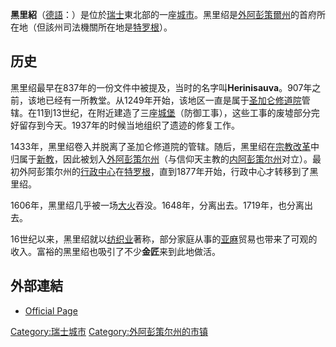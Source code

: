 {{Infobox Settlement
| name = 黑里紹
| image_skyline = Herisau.jpg
| imagesize = 225px
| image_caption = 
| image_flag = 
| image_shield = 
| pushpin_map = 
| pushpin_label_position = 
| subdivision_type = 国家
| subdivision_name = {{SWI}}
| subdivision_type1 = [[州|州]]
| subdivision_name1 = [[外阿彭策爾州|外阿彭策爾州]]
| subdivision_type2 = 
| subdivision_name2 =  
| elevation_m = 
| elevation_ft = 
| area_total_km2 = 25.17
| population_as_of = 2004年1月
| population_total = 18507
| population_density_km2 = auto
| timezone = 
| utc_offset = 
| timezone_DST = 
| utc_offset_DST = 
| latd = 
| latm = 
| lats =
| latNS = 
| longd = 
| longm = 
| longs =
| longEW = 
| postal_code_type = 邮政编码
| postal_code = 9100
| website = http://www.herisau.ch/
}}

'''黑里紹'''（[[德語|德語]]：'''{{lang|de|Herisau}}'''）是位於[[瑞士|瑞士]]東北部的一座[[城市|城市]]。黑里绍是[[外阿彭策爾州|外阿彭策爾州]]的首府所在地（但該州司法機關所在地是[[特羅根_(瑞士)|特罗根]]）。

== 历史 ==

黑里绍最早在837年的一份文件中被提及，当时的名字叫'''Herinisauva'''。907年之前，该地已经有一所教堂。从1249年开始，该地区一直是属于[[圣加仑修道院|圣加仑修道院]]管辖。在11到13世纪，{{link-de|罗夏侯爵|Rorschach (schwäbisches Adelsgeschlecht)}}在附近建造了三座[[城堡|城堡]]（防御工事），这些工事的废墟部分完好留存到今天。1937年的时候当地组织了遗迹的修复工作。

1433年，黑里绍卷入{{link-en|阿彭策尔战争|Appenzell Wars}}并脱离了圣加仑修道院的管辖。随后，黑里绍在[[宗教改革|宗教改革]]中归属于[[新教|新教]]，因此被划入[[外阿彭策尔州|外阿彭策尔州]]（与信仰天主教的[[内阿彭策尔州|内阿彭策尔州]]对立）。最初外阿彭策尔州的[[行政中心|行政中心]]在[[特羅根_(瑞士)|特罗根]]，直到1877年开始，行政中心才转移到了黑里绍。

1606年，黑里绍几乎被一场[[火灾|大火]]吞没。1648年，{{link-en|施韦尔布伦|Schwellbrunn}}分离出去。1719年，{{link-en|瓦尔德斯塔特|Waldstatt}}也分离出去。

16世纪以来，黑里绍就以[[纺织业|纺织业]]著称，部分家庭从事的[[亚麻|亚麻]]贸易也带来了可观的收入。富裕的黑里绍也吸引了不少'''金匠'''来到此地做活。

== 外部連結 ==
{{commonscat|Herisau}}
* [http://www.herisau.ch Official Page]{{Wayback|url=http://www.herisau.ch/ |date=20200611194328 }} {{de icon}}

{{Authority control}}
{{DEFAULTSORT:Herisau}}
{{瑞士小作品}}

[[Category:瑞士城市|Category:瑞士城市]]
[[Category:外阿彭策尔州的市镇|Category:外阿彭策尔州的市镇]]